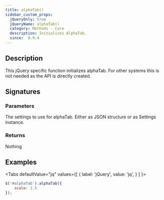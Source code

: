 ```yaml
---
title: alphaTab()
sidebar_custom_props:
  jQueryOnly: true
  jQueryName: alphaTab()
  category: Methods - Core
  description: Initializes AlphaTab.
  since:  0.9.4
---
```


<SinceBadge since="0.9.4" />


## Description
This jQuery specific function initializes alphaTab. For other systems this is not needed as the API is directly created. 

## Signatures

<TypeTable>
    <TypeRow type="jquery" name="alphaTab(settings)" />
</TypeTable>

### Parameters

<ParameterTable>
    <ParameterRow platform="jquery" name="settings" type="AlphaTab.Settings">
        The settings to use for alphaTab. Either as JSON structure or as Settings instance.
    </ParameterRow>
</ParameterTable>

### Returns
Nothing

## Examples

<Tabs
  defaultValue="jq"
  values={[
    { label: 'jQuery', value: 'jq', }
  ]
}>
<TabItem value="jq">


```js
$('#alphaTab').alphaTab({
    scale: 1.5
});
```

</TabItem>
</Tabs>


